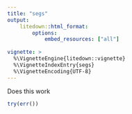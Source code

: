 ```yaml
---
title: "segs"
output:
    litedown::html_format:
        options:
            embed_resources: ["all"]
        
vignette: >
  %\VignetteEngine{litedown::vignette}
  %\VignetteIndexEntry{segs}
  %\VignetteEncoding{UTF-8}
---
```


Does this work

```r
try(err())
```
